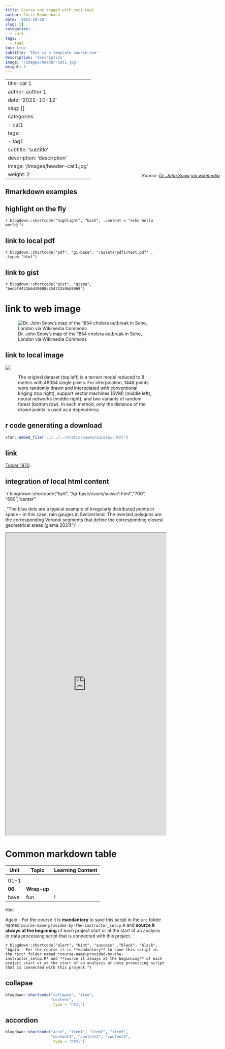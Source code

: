 ```yaml
---
title: Course one tagged with cat1 tag1
author: Chris Reudenbach
date: '2021-10-20'
slug: []
categories:
  - cat1
tags:
  - tag1
toc: true
subtitle: 'This is a template course one'
description: 'description'
image: '/images/header-cat1.jpg'
weight: 3
---
```

---
title: cat 1
author: author 1
date: '2021-10-12'
slug: []
categories:
  - cat1
tags:
  - tag1
subtitle: 'subtitle'
description: 'description'
image: '/images/header-cat1.jpg'
weight: 2
---
<style>.myDiv {margin-top: -36px;margin-right: -34%; text-align: right;}</style>
<div class="myDiv">
*Source: [Dr. John Snow](https://en.wikipedia.org/wiki/John_Snow) [via wikimedia](https://w.wiki/QtV)*
</div>

## Rmarkdown examples

## highlight on the fly

`r blogdown::shortcode("highlight", "bash", .content = "echo hello world;")`

## link to local pdf

`r blogdown::shortcode("pdf", "gi-base", "/assets/pdfs/test.pdf" , .type= "html")`


## link to gist

`r blogdown::shortcode("gist", "gisma", "bed5f4431b6d39098a35472359bb9969")`

# link to web image

![Dr. John Snow's map of the 1854 cholera outbreak in Soho, London via Wikimedia Commons](https://upload.wikimedia.org/wikipedia/commons/c/c7/Snow-cholera-map.jpg)

## link to local image
![](/gi-base/assets/images/ML_interpol.png)
<figure>
  <figcaption> The original dataset (top left) is a terrain model reduced to 8 meters with 48384 single pixels. 
For interpolation, 1448 points were randomly drawn and interpolated with conventional kriging (top right), support vector machines (SVM) (middle left), neural networks (middle right), and two variants of random forest (bottom row). In each method, only the distance of the drawn points is used as a dependency.   
  </figcaption>
</figure>

## r code generating a download

```r
xfun::embed_file('../../../static/cases/suisse1.html')
```

## link
[Tobler 1970](https://www.jstor.org/stable/143141).

## integration of local html content

`r blogdown::shortcode("hp5", "/gi-base/cases/suisse1.html","700", "680","center" 

,"The blue dots are a typical example of irregularly distributed  points in space -- in this case, rain gauges in Switzerland. The overlaid  polygons are the corresponding Voronoi segments that define the corresponding closest geometrical areas (gisma 2021)")`


<iframe src="https://gis-ma.org" title="Gis Lab Marburg University Website" width = "100%" height = "950px" allowfullscreen="true"> </iframe>




# Common markdown table

| Unit | Topic | Learning Content |
|-------------|-------|-------------|
|| ||
| 01-1 |  | 
|**06**| **Wrap-up**||
| have | fun | ! |

<div class="boxSuccess">
<p class="headline"> Hint </p> 
<p class="textline"> Again - For the course it is **mandantory** to save this script in the `src` folder named `course-name-provided-by-the-instructor_setup.R` and **source it always at the beginning** of each project start or at the start of an analysis or data processing script that is connected with this project. 
</p>
</div>


`r blogdown::shortcode("alert", "Hint", "success" ,"black", "black", "Again - For the course it is **mandantory** to save this script in the *src* folder named *course-name-provided-by-the-instructor_setup.R* and **source it always at the beginning** of each project start or at the start of an analysis or data processing script that is connected with this project.")`

## collapse

```r
blogdown::shortcode("collapse", "item",
                    "content",
                    .type = "html")
```


## accordion

```r
blogdown::shortcode("acco", "item1", "item2", "item3",
                    "content1", "content2", "content3",
                    .type = "html")
```


